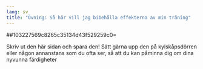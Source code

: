 ```yaml
---
lang: sv
title: "Övning: Så här vill jag bibehålla effekterna av min träning"
---
```


##103227569c8265c35134d43f529259c0=

Skriv ut den här sidan och spara den! Sätt gärna upp den på kylskåpsdörren eller
någon annanstans som du ofta ser, så att du kan påminna dig om dina 
nyvunna färdigheter
